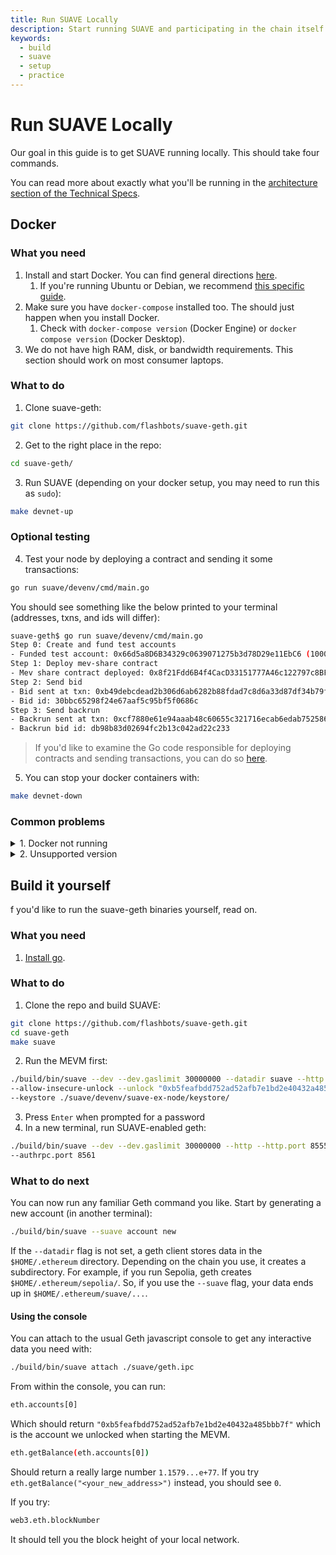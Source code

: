 ```yaml
---
title: Run SUAVE Locally
description: Start running SUAVE and participating in the chain itself
keywords:
  - build
  - suave
  - setup
  - practice
---
```


# Run SUAVE Locally

Our goal in this guide is to get SUAVE running locally. This should take four commands.

You can read more about exactly what you'll be running in the [architecture section of the Technical Specs](/technical/specs/rigil/#architecture).

## Docker

### What you need

1. Install and start Docker. You can find general directions [here](https://docs.docker.com/get-docker/).
    1. If you're running Ubuntu or Debian, we recommend [this specific guide](https://docs.docker.com/engine/install/ubuntu/#installation-methods).
2. Make sure you have `docker-compose` installed too. The should just happen when you install Docker.
    1. Check with `docker-compose version` (Docker Engine) or `docker compose version` (Docker Desktop).
3. We do not have high RAM, disk, or bandwidth requirements. This section should work on most consumer laptops.

### What to do

1. Clone suave-geth:
```bash
git clone https://github.com/flashbots/suave-geth.git
```
2. Get to the right place in the repo:
```bash
cd suave-geth/
```
3. Run SUAVE (depending on your docker setup, you may need to run this as `sudo`):
```bash
make devnet-up 
```

### Optional testing

4. Test your node by deploying a contract and sending it some transactions:
```bash
go run suave/devenv/cmd/main.go
```
You should see something like the below printed to your terminal (addresses, txns, and ids will differ):
```bash
suave-geth$ go run suave/devenv/cmd/main.go
Step 0: Create and fund test accounts
- Funded test account: 0x66d5a8D6B34329c0639071275b3d78D29e11EbC6 (100000000)
Step 1: Deploy mev-share contract
- Mev share contract deployed: 0x8f21Fdd6B4f4CacD33151777A46c122797c8BF17
Step 2: Send bid
- Bid sent at txn: 0xb49debcdead2b306d6ab6282b88fdad7c8d6a33d87df34b79f56d141eae7c08a
- Bid id: 30bbc65298f24e67aaf5c95bf5f0686c
Step 3: Send backrun
- Backrun sent at txn: 0xcf7880e61e94aaab48c60655c321716ecab6edab752586448b0412e93a969889
- Backrun bid id: db98b83d02694fc2b13c042ad22c233
```

> If you'd like to examine the Go code responsible for deploying contracts and sending transactions, you can do so [here](https://github.com/flashbots/suave-geth/blob/main/suave/devenv/cmd/main.go).

5. You can stop your docker containers with:
```bash
make devnet-down
```

### Common problems

<details>
  <summary>1. Docker not running</summary>
  <div>
    <div>
      <div>
        Make sure that Docker is running. On most Linux machines, you can do this with:<br/>
        <code>
        sudo systemctl start docker
        </code><br/><br/>
        You can check the current status with:<br/>
        <code>
        sudo systemctl status docker
        </code>
      </div>
    </div>
  </div>
</details>
<details>
  <summary>2. Unsupported version</summary>
  <div>
    <div>
      <div>
        If you're running an older version of Docker, you may get a message that looks like this:<br/><br/>
        <code>
        ERROR: Version in "././suave/devenv/docker-compose.yml" is unsupported.
        </code><br/><br/>
        Simply go to the file in <code>/suave/devenv/docker-compose.yml</code> and change the first line to use <code>3.3</code> rather than <code>3.8</code>.
      </div>
    </div>
  </div>
</details>

## Build it yourself

f you'd like to run the suave-geth binaries yourself, read on.

### What you need

1. [Install go](https://go.dev/doc/install).

### What to do

1. Clone the repo and build SUAVE:
```bash
git clone https://github.com/flashbots/suave-geth.git
cd suave-geth
make suave
```
2. Run the MEVM first:
```bash
./build/bin/suave --dev --dev.gaslimit 30000000 --datadir suave --http --ws \
--allow-insecure-unlock --unlock "0xb5feafbdd752ad52afb7e1bd2e40432a485bbb7f" \
--keystore ./suave/devenv/suave-ex-node/keystore/
```
3. Press `Enter` when prompted for a password
4. In a new terminal, run SUAVE-enabled geth:
```bash
./build/bin/suave --dev --dev.gaslimit 30000000 --http --http.port 8555 --ws --ws.port 8556 \
--authrpc.port 8561
```

### What to do next

You can now run any familiar Geth command you like. Start by generating a new account (in another terminal):

```bash
./build/bin/suave --suave account new
```

If the `--datadir` flag is not set, a geth client stores data in the `$HOME/.ethereum` directory. Depending on the chain you use, it creates a subdirectory. For example, if you run Sepolia, geth creates `$HOME/.ethereum/sepolia/`. So, if you use the `--suave` flag, your data ends up in `$HOME/.ethereum/suave/...`.

#### Using the console 

You can attach to the usual Geth javascript console to get any interactive data you need with:

```bash
./build/bin/suave attach ./suave/geth.ipc
```

From within the console, you can run:

```bash
eth.accounts[0]
```

Which should return `"0xb5feafbdd752ad52afb7e1bd2e40432a485bbb7f"` which is the account we unlocked when starting the MEVM.

```bash
eth.getBalance(eth.accounts[0])
```

Should return a really large number `1.1579...e+77`. If you try `eth.getBalance("<your_new_address>")` instead, you should see `0`.

If you try:

```bash
web3.eth.blockNumber
```

It should tell you the block height of your local network.